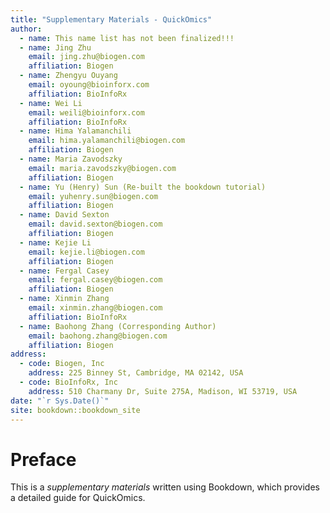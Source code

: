 ```yaml
--- 
title: "Supplementary Materials - QuickOmics"
author:
  - name: This name list has not been finalized!!!
  - name: Jing Zhu
    email: jing.zhu@biogen.com
    affiliation: Biogen
  - name: Zhengyu Ouyang
    email: oyoung@bioinforx.com
    affiliation: BioInfoRx
  - name: Wei Li
    email: weili@bioinforx.com
    affiliation: BioInfoRx
  - name: Hima Yalamanchili
    email: hima.yalamanchili@biogen.com
    affiliation: Biogen
  - name: Maria Zavodszky
    email: maria.zavodszky@biogen.com
    affiliation: Biogen
  - name: Yu (Henry) Sun (Re-built the bookdown tutorial)
    email: yuhenry.sun@biogen.com
    affiliation: Biogen
  - name: David Sexton
    email: david.sexton@biogen.com
    affiliation: Biogen
  - name: Kejie Li
    email: kejie.li@biogen.com
    affiliation: Biogen
  - name: Fergal Casey
    email: fergal.casey@biogen.com
    affiliation: Biogen
  - name: Xinmin Zhang
    email: xinmin.zhang@biogen.com
    affiliation: BioInfoRx
  - name: Baohong Zhang (Corresponding Author)
    email: baohong.zhang@biogen.com
    affiliation: Biogen
address:
  - code: Biogen, Inc
    address: 225 Binney St, Cambridge, MA 02142, USA
  - code: BioInfoRx, Inc
    address: 510 Charmany Dr, Suite 275A, Madison, WI 53719, USA
date: "`r Sys.Date()`"
site: bookdown::bookdown_site
---
```


# Preface {-}
This is a *supplementary materials* written using Bookdown, which provides a detailed guide for QuickOmics.

